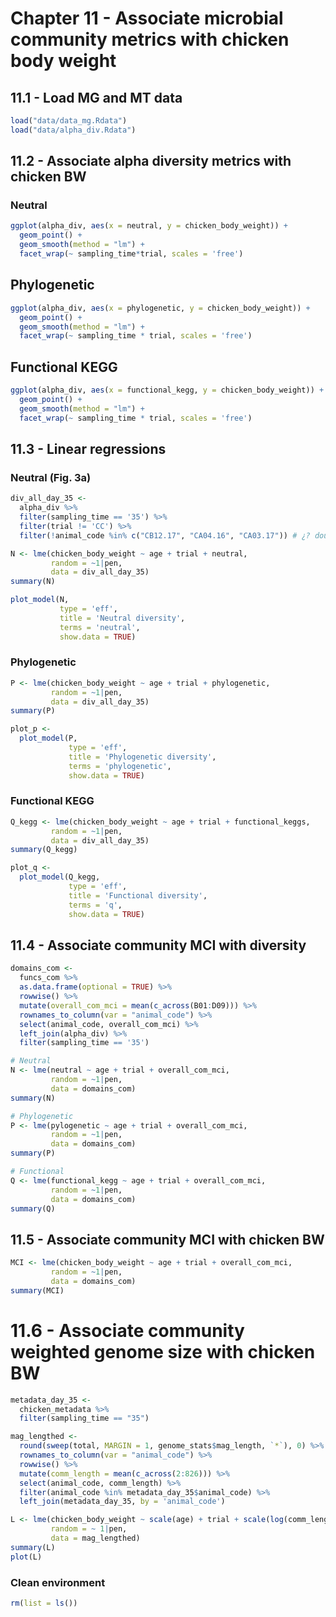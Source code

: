 # Chapter 11 - Associate microbial community metrics with chicken body weight

## 11.1 - Load MG and MT data

```r
load("data/data_mg.Rdata")
load("data/alpha_div.Rdata")
```


## 11.2 - Associate alpha diversity metrics with chicken BW

### Neutral 

```r
ggplot(alpha_div, aes(x = neutral, y = chicken_body_weight)) +
  geom_point() +
  geom_smooth(method = "lm") +
  facet_wrap(~ sampling_time*trial, scales = 'free')
```

## Phylogenetic

```r
ggplot(alpha_div, aes(x = phylogenetic, y = chicken_body_weight)) +
  geom_point() +
  geom_smooth(method = "lm") +
  facet_wrap(~ sampling_time * trial, scales = 'free')
```

## Functional KEGG

```r
ggplot(alpha_div, aes(x = functional_kegg, y = chicken_body_weight)) +
  geom_point() +
  geom_smooth(method = "lm") +
  facet_wrap(~ sampling_time * trial, scales = 'free')
```

<!-- ## Functional GIFTs -->

<!-- ```{r plot_regression, warning = FALSE, comments = "", message = FALSE, eval = FALSE} -->
<!-- ggplot(alpha_div, aes(x = functional_gifts, y = chicken_body_weight)) + -->
<!--   geom_point() + -->
<!--   geom_smooth(method = "lm") + -->
<!--   facet_wrap(~ sampling_time * trial, scales = 'free') -->
<!-- ``` -->


## 11.3 - Linear regressions 

### Neutral (Fig. 3a)

```r
div_all_day_35 <-
  alpha_div %>%
  filter(sampling_time == '35') %>%
  filter(trial != 'CC') %>% 
  filter(!animal_code %in% c("CB12.17", "CA04.16", "CA03.17")) # ¿? double check if we are OK filtering some samples, they show out of place diversity

N <- lme(chicken_body_weight ~ age + trial + neutral,
         random = ~1|pen,
         data = div_all_day_35)
summary(N)

plot_model(N,
           type = 'eff',
           title = 'Neutral diversity',
           terms = 'neutral',
           show.data = TRUE)
```

### Phylogenetic

```r
P <- lme(chicken_body_weight ~ age + trial + phylogenetic,
         random = ~1|pen,
         data = div_all_day_35)
summary(P)

plot_p <-
  plot_model(P,
             type = 'eff',
             title = 'Phylogenetic diversity',
             terms = 'phylogenetic',
             show.data = TRUE)
```

### Functional KEGG

```r
Q_kegg <- lme(chicken_body_weight ~ age + trial + functional_keggs,
         random = ~1|pen,
         data = div_all_day_35)
summary(Q_kegg)

plot_q <-
  plot_model(Q_kegg,
             type = 'eff',
             title = 'Functional diversity',
             terms = 'q',
             show.data = TRUE)
```

<!-- ### Functional GIFTs -->

<!-- ```{r calculate_lms, warning = FALSE, comments = "", message = FALSE, eval = FALSE} -->
<!-- Q_gifts <- lme(chicken_body_weight ~ age + trial + functional_gifts, -->
<!--          random = ~1|pen, -->
<!--          data = div_all_day_35) -->
<!-- summary(Q_gifts) -->


<!-- plot_qg <- -->
<!--   plot_model(Q_gifts, -->
<!--              type = 'eff', -->
<!--              title = 'Functional diversity', -->
<!--              terms = 'q', -->
<!--              show.data = TRUE) -->
<!-- ``` -->


## 11.4 - Associate community MCI with diversity

```r
domains_com <-
  funcs_com %>%
  as.data.frame(optional = TRUE) %>% 
  rowwise() %>%
  mutate(overall_com_mci = mean(c_across(B01:D09))) %>%
  rownames_to_column(var = "animal_code") %>% 
  select(animal_code, overall_com_mci) %>%
  left_join(alpha_div) %>%
  filter(sampling_time == '35')

# Neutral
N <- lme(neutral ~ age + trial + overall_com_mci, 
         random = ~1|pen,
         data = domains_com)
summary(N)

# Phylogenetic
P <- lme(pylogenetic ~ age + trial + overall_com_mci,
         random = ~1|pen,
         data = domains_com)
summary(P)

# Functional
Q <- lme(functional_kegg ~ age + trial + overall_com_mci,
         random = ~1|pen,
         data = domains_com)
summary(Q)
```


## 11.5 - Associate community MCI with chicken BW

```r
MCI <- lme(chicken_body_weight ~ age + trial + overall_com_mci,
         random = ~1|pen,
         data = domains_com)
summary(MCI)
```


# 11.6 - Associate community weighted genome size with chicken BW

```r
metadata_day_35 <-
  chicken_metadata %>%
  filter(sampling_time == "35")

mag_lengthed <- 
  round(sweep(total, MARGIN = 1, genome_stats$mag_length, `*`), 0) %>% 
  rownames_to_column(var = "animal_code") %>%
  rowwise() %>% 
  mutate(comm_length = mean(c_across(2:826))) %>% 
  select(animal_code, comm_length) %>% 
  filter(animal_code %in% metadata_day_35$animal_code) %>% 
  left_join(metadata_day_35, by = 'animal_code')

L <- lme(chicken_body_weight ~ scale(age) + trial + scale(log(comm_length)),
         random = ~ 1|pen,
         data = mag_lengthed)
summary(L)
plot(L)
```

### Clean environment

```r
rm(list = ls())
```
